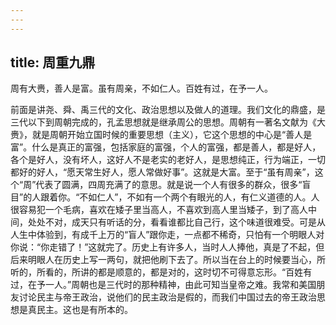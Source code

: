 ```yaml
---
---
---
```

title: 周重九鼎
---




周有大赉，善人是富。虽有周亲，不如仁人。百姓有过，在予一人。

前面是讲尧、舜、禹三代的文化、政治思想以及做人的道理。我们文化的鼎盛，是三代以下到周朝完成的，孔孟思想就是继承周公的思想。周朝有一著名文献为《大赉》，就是周朝开始立国时候的重要思想（主义），它这个思想的中心是“善人是富”。什么是真正的富强，包括家庭的富强，个人的富强，都是善人，都是好人，各个是好人，没有坏人，这好人不是老实的老好人，是思想纯正，行为端正，一切都好的好人，“愿天常生好人，愿人常做好事”。这就是大富。至于“虽有周亲”，这个“周”代表了圆满，四周充满了的意思。就是说一个人有很多的群众，很多“盲目”的人跟着你。“不如仁人”，不如有一个两个有眼光的人，有仁义道德的人。人很容易犯一个毛病，喜欢在矮子里当高人，不喜欢到高人里当矮子，到了高人中间，处处不对，成天只有听话的分，看看谁都比自己行，这个味道很难受。可是从人生中体验到，有成千上万的“盲人”跟你走，一点都不稀奇，只怕有一个明眼人对你说：“你走错了！”这就完了。历史上有许多人，当时人人捧他，真是了不起，但后来明眼人在历史上写一两句，就把他刷下去了。所以当在台上的时候要当心，所听的，所看的，所讲的都是顺意的，都是对的，这时切不可得意忘形。“百姓有过，在予一人。”周朝也是三代时的那种精神，由此可知当皇帝之难。我常和美国朋友讨论民主与帝王政治，说他们的民主政治是假的，而我们中国过去的帝王政治思想是真民主。这也是有所本的。